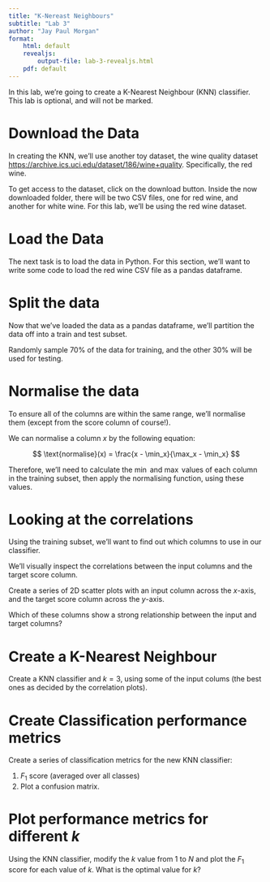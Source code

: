 ```yaml
---
title: "K-Nereast Neighbours"
subtitle: "Lab 3"
author: "Jay Paul Morgan"
format:
    html: default
    revealjs:
        output-file: lab-3-revealjs.html
    pdf: default
---
```


In this lab, we're going to create a K-Nearest Neighbour (KNN) classifier. This lab is optional, and will not be marked.

# Download the Data

In creating the KNN, we'll use another toy dataset, the wine quality dataset [https://archive.ics.uci.edu/dataset/186/wine+quality](https://archive.ics.uci.edu/dataset/186/wine+quality). Specifically, the red wine. 

To get access to the dataset, click on the download button. Inside the now downloaded folder, there will be two CSV files, one for red wine, and another for white wine. For this lab, we'll be using the red wine dataset.

# Load the Data

The next task is to load the data in Python. For this section, we'll want to write some code to load the red wine CSV file as a pandas dataframe.

# Split the data

Now that we've loaded the data as a pandas dataframe, we'll partition the data off into a train and test subset.

Randomly sample 70% of the data for training, and the other 30% will be used for testing.

# Normalise the data

To ensure all of the columns are within the same range, we'll normalise them (except from the score column of course!).

We can normalise a column $x$ by the following equation:

$$
\text{normalise}(x) = \frac{x - \min_x}{\max_x - \min_x}
$$

Therefore, we'll need to calculate the $\min$ and $\max$ values of each column in the training subset, then apply the normalising function, using these values.

# Looking at the correlations

Using the training subset, we'll want to find out which columns to use in our classifier.

We'll visually inspect the correlations between the input columns and the target score column.

Create a series of 2D scatter plots with an input column across the $x$-axis, and the target score column across the $y$-axis.

Which of these columns show a strong relationship between the input and target columns?

# Create a K-Nearest Neighbour

Create a KNN classifier and $k=3$, using some of the input colums (the best ones as decided by the correlation plots).

# Create Classification performance metrics

Create a series of classification metrics for the new KNN classifier:

1. $F_1$ score (averaged over all classes)
2. Plot a confusion matrix.

# Plot performance metrics for different $k$

Using the KNN classifier, modify the $k$ value from 1 to $N$ and plot the $F_1$ score for each value of $k$. What is the optimal value for $k$?